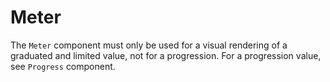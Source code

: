 
# Meter

The `Meter` component must only be used for a visual rendering of a graduated and limited value, not for a progression. For a progression value, see `Progress` component.

<Canvas>
    <Story id="components-meter--basic" />
</Canvas>

<ArgsTable of={Meter} />